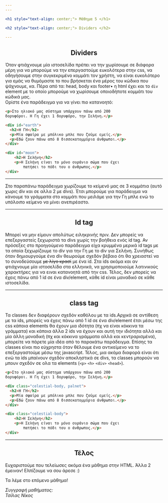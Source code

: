 ```yaml
---
---

<h1 style="text-align: center;"> Μάθημα 5 </h1>

<h2 style="text-align: center;"> Dividers </h2>

---
```

<h2 style="text-align: center;"> Dividers </h2>

Όταν φτιάχνουμε μία ιστοσελίδα πρέπει να την χωρίσουμε σε διάφορα μέρη για να μπορούμε να την επεργαστούμε 
ευκολότερα στην css, να οδηγήσουμε στην συγκεκριμένο κομμάτι τον χρήστη, να είναι ευκολότερο για εμάς να 
θυμόμαστε το που βρήσκεται ένα μέρος του κώδικα που ψάχνουμε, κα. Πέρα από τα: head, body και footer• η 
html έχει και τo ```div``` element με το οποίο μπορούμε να χωρίσουμε οποιοδήποτε κομμάτι του κώδικά μας.
<br/>Ορίστε ένα παράδειγμα για να γίνει πιο κατανοητό:

```html
<p>Στο ηλιακό μας σύστημα υπάρχουν πάνω από 200 
δορυφόροι. Η Γη έχει 1 δορυφόρο, την Σελήνη.</p>

<div id="earth">
  <h2>Η ΓΗ</h2>
  <p>Μία σφαίρα με μπόλικο μπλε που ζούμε εμείς.</p>
  <p>Εδώ ζουν πάνω από 8 δισσεκατομμύρια άνθρωποι.</p>
</div>

<div id="moon">
    <h2>H Σελήνη</h2>
    <p>Η Σελήνη είναι το μόνο ουράνιο σώμα που έχει 
        πατήσει το πόδι του ο άνθρωπος.</p>
</div>
```
---

Στο παραπάνω παράδειγμα χωρίζουμε το κείμενό μας σε 3 κομμάτια (αυτό χωρις div και σε αλλα 2 με divs). 
Έτσι μπορούμε για παράδειγμα να κάνουμε τα γράμματα στο κομμάτι που μειλάμε για την Γη μπλε ενώ το υπόλοιπο κείμενο να μίνει ανεπιρέαστο.

---

<h2 style="text-align: center;"> Id tag</h2>

Μπορεί να μην είμουν απολύτως ειληκρινής πριν. Δεν μπορείς να επεξεργαστείς ξεχωριστά τα divs χωρίς την βοήθεια ενός id tag. 
Αν πρόσεξες στο προηγούμενο παράδειγμα είχα κρυμμένα μερικά id tags με τα οποία ξεχωρίζουμε τo div για την Γη με το div για Σελήνη.
Συνήθως όταν δημιουργούμε ένα div θεωρούμε σχεδόν βέβαιο ότι θα χρειαστεί να το συνοδεύσουμε <s>με λίγο κρασί</s> με ένα id. Στα ids 
ακόμα και αν φτιάχνουμε μία ιστοσελίδα στα ελληνικά, να χρησιμοποιούμε λατινικούς χαρακτήρες για να ειναι κατανοητά από την css. Τέλος,
δεν μπορείς να έχεις πάνω από 1 id σε ένα div/element, κάθε id είναι μαναδικό σε κάθε ιστοσελίδα.

---

<h2 style="text-align: center;"> class tag</h2>

Τα classes δεν διαφέρουν σχεδόν καθόλου με τα ids.Αρχικά σε αντίθεση με τα ids, μπορείς να έχεις πάνω από 1 id σε ένα div/element έτσι 
μέσω της css κάποια elements θα έχουν μια ιδότητα (πχ να είναι κόκκινα τα γράμματα) και κάποια άλλα 2 ids να έχουν και αυτή την ιδιότητα 
αλλά και μία άλλη μοναδική (πχ και κόκκινα γράμματα αλλά και κεντραρισμένα), μπορείτε να πάρετε μία ιδέα από το παρακάτω παράδειγμα. Επίσης 
τα classes είναι πιο εύχρηστα όταν θέλουμε ένα αντικείμενο να το επεξεργαστούμε μέσω της javascript. Τέλος, μια ακόμα διαφορά είναι ότι ενώ 
τα ids μπαίνουν σχεδόν αποκληστικά σε divs, τα classes μπορούν να μπουν σχεδόν σε ολα τα elements (```<p>``` ```<h>``` ```<div>``` ```<head>```).

```html
<p>Στο ηλιακό μας σύστημα υπάρχουν πάνω από 200 
δορυφόροι. Η Γη έχει 1 δορυφόρο, την Σελήνη.</p>

<div class="celestial-body, palnet">
  <h2>Η ΓΗ</h2>
  <p>Μία σφαίρα με μπόλικο μπλε που ζούμε εμείς.</p>
  <p>Εδώ ζουν πάνω από 8 δισσεκατομμύρια άνθρωποι.</p>
</div>

<div class="celestial-body">
    <h2>H Σελήνη</h2>
    <p>Η Σελήνη είναι το μόνο ουράνιο σώμα που έχει 
        πατήσει το πόδι του ο άνθρωπος.</p>
</div>
```

---

<h2 style="text-align: center;"> Τέλος </h2>

Ευχαριστούμε που τελείωσες ακόμα ένα μάθημα στην HTML. Άλλα 2 έμειναν!
Ελπίζουμε να σου άρεσε :)

Τα λέμε στο επόμενο μάθημα!

<i>Συγγραφή μαθήματος:<br/>Τσίλας Νίκος</i>